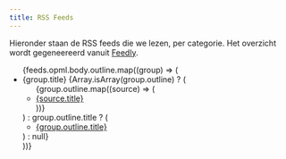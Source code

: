 ```yaml
---
title: RSS Feeds
---
```


Hieronder staan de RSS feeds die we lezen, per categorie. Het overzicht wordt gegeneereerd vanuit [Feedly](https://feedly.com).

<ul>
  {feeds.opml.body.outline.map((group) => (
    <li key={group.title}>
      {group.title}
      {Array.isArray(group.outline) ? (
        <ul>
          {group.outline.map((source) => (
            <li key={source.title}>
              <a target="_blank" href={source.htmlUrl}>{source.title}</a>
            </li>
          ))}
        </ul>
      ) : group.outline.title ? (
        <ul>
          <li>
            <a target="_blank" href={group.outline.htmlUrl}>{group.outline.title}</a>
          </li>
        </ul>
      ) : null}
    </li>
  ))}
  </ul>
 